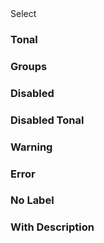 
<Meta of={Select} />
<Title>Components/Select</Title>
<Subtitle>Select</Subtitle>

<Primary />
<Controls />

### Tonal

<Canvas of={Select.Tonal} />

### Groups

<Canvas of={Select.Groups} />

### Disabled

<Canvas of={Select.Disabled} />

### Disabled Tonal

<Canvas of={Select.DisabledTonal} />

### Warning

<Canvas of={Select.Warning} />

### Error

<Canvas of={Select.Error} />

### No Label

<Canvas of={Select.NoLabel} />

### With Description

<Canvas of={Select.Description} />
